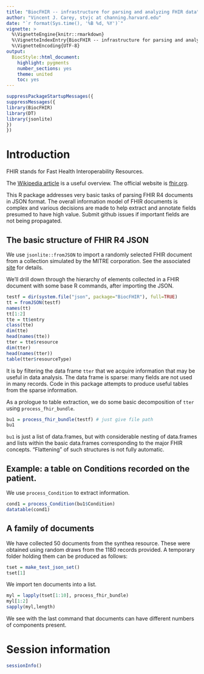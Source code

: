 ```yaml
---
title: "BiocFHIR -- infrastructure for parsing and analyzing FHIR data"
author: "Vincent J. Carey, stvjc at channing.harvard.edu"
date: "`r format(Sys.time(), '%B %d, %Y')`"
vignette: >
  %\VignetteEngine{knitr::rmarkdown}
  %\VignetteIndexEntry{BiocFHIR -- infrastructure for parsing and analyzing FHIR data}
  %\VignetteEncoding{UTF-8}
output:
  BiocStyle::html_document:
    highlight: pygments
    number_sections: yes
    theme: united
    toc: yes
---
```


```r
suppressPackageStartupMessages({
suppressMessages({
library(BiocFHIR)
library(DT)
library(jsonlite)
})
})
```

# Introduction

FHIR stands for Fast Health Interoperability Resources.  

The [Wikipedia article](https://en.wikipedia.org/wiki/Fast_Healthcare_Interoperability_Resources)
is a useful overview.  The official website is [fhir.org](http://fhir.org).

This R package addresses very basic tasks of parsing FHIR R4 documents in JSON format.
The overall information model of FHIR documents is complex and various
decisions are made to help extract and annotate fields presumed to have
high value.  Submit github issues if important fields are not being
propagated.

## The basic structure of FHIR R4 JSON

We use `jsonlite::fromJSON` to import a randomly selected
FHIR document from a collection simulated by the MITRE corporation.
See the associated [site](https://synthea.mitre.org/downloads) for details.

We'll drill down through the hierarchy of elements collected in
a FHIR document with some base R commands, after importing the JSON.
```r
testf = dir(system.file("json", package="BiocFHIR"), full=TRUE)
tt = fromJSON(testf)
names(tt)
tt[1:2]
tte = tt$entry
class(tte)
dim(tte)
head(names(tte))
tter = tte$resource
dim(tter)
head(names(tter))
table(tter$resourceType)
```

It is by filtering the data frame `tter` that we acquire
information that may be useful in data analysis.  The
data frame is sparse: many fields are not used in many records.
Code in this package attempts to produce useful tables
from the sparse information.

As a prologue to table extraction, we do some basic
decomposition of `tter` using `process_fhir_bundle`.

```r
bu1 = process_fhir_bundle(testf) # just give file path
bu1
```

`bu1` is just a list of data.frames, but with considerable
nesting of data.frames and lists within the basic
data.frames corresponding to the major FHIR concepts.
"Flattening" of such structures is not fully automatic.

## Example: a table on Conditions recorded on the patient.

We use `process_Condition` to extract information.
```r
cond1 = process_Condition(bu1$Condition)
datatable(cond1)
```

## A family of documents

We have collected 50 documents from the synthea resource.
These were obtained using random draws from the 1180 records
provided.  A temporary folder holding them can be produced
as follows:

```r
tset = make_test_json_set()
tset[1]
```

We import ten documents into a list.
```r
myl = lapply(tset[1:10], process_fhir_bundle)
myl[1:2]
sapply(myl,length)
```
We see with the last command that documents can have different numbers
of components present.

# Session information

```r
sessionInfo()
```

